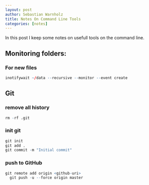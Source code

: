 ```yaml
---
layout: post
author: Sebastian Warnholz
title: Notes On Command Line Tools
categories: [notes]
---
```


In this post I keep some notes on usefull tools on the command line.

## Monitoring folders:

### For new files

```R
inotifywait ~/data --recursive --monitor --event create
```

## Git

### remove all history

```R
rm -rf .git
```

### init git

```R
git init
git add .
git commit -m "Initial commit"
```

### push to GitHub

```R
git remote add origin <github-uri>
  git push -u --force origin master
```
